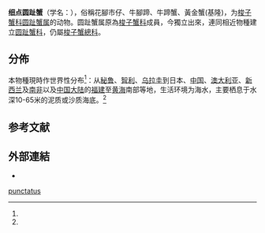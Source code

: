 {{Speciesbox
| name = 细点圆趾蟹
| status = 
| status_system = 
| image = Ovalipes punctatus.jpg
| genus = Ovalipes
| species = punctatus
| authority = (de Haan, 1833)<ref name='id11635'>{{cite web| url =http://www.bioinfo.cn/db05/BjdwSpecies.php?action=view&id=11635| title =细点圆趾蟹| work =《中国动物物种编目数据库》| publisher =中国科学院微生物研究所| author =中国科学院动物研究所| accessdate =2009-04-28| deadurl =yes| archiveurl =https://web.archive.org/web/20160305110056/http://www.bioinfo.cn/db05/BjdwSpecies.php?action=view&id=11635| archivedate =2016-03-05}}</ref>
}}

'''细点圆趾蟹'''（学名：{{lang|la|''Ovalipes punctatus''}}），俗稱花腳市仔、牛腳蹄、牛蹄蟹、黃金蟹(基隆)，为[[梭子蟹科|梭子蟹科]][[圆趾蟹属|圆趾蟹属]]的动物{{r|id11635}}。圆趾蟹属原為[[梭子蟹科|梭子蟹科]]成員{{r|id11635}}，今獨立出來，連同相近物種建立[[圆趾蟹科|圆趾蟹科]]，仍屬[[梭子蟹總科|梭子蟹總科]]。

==分佈==
本物種現時作世界性分布<ref name='id11635'/>：从[[秘鲁|秘鲁]]、[[智利|智利]]、[[乌拉圭|乌拉圭]]到日本、[[中国|中国]]、[[澳大利亚|澳大利亚]]、[[新西兰|新西兰]]及[[南非|南非]]以及[[中国大陆|中国大陆]]的[[福建|福建]]至[[黄海|黄海]]南部等地，生活环境为海水，主要栖息于水深10-65米的泥质或沙质海底。<ref name='id11635'/>

==参考文献==
{{reflist}}

==外部連結==
{{commons category|Ovalipes punctatus}}
*{{Wikispecies-inline|Ovalipes punctatus}}
{{Taxonbar|from=Q6618801}}

[[Category:圆趾蟹属|punctatus]]


{{螃蟹小作品}}